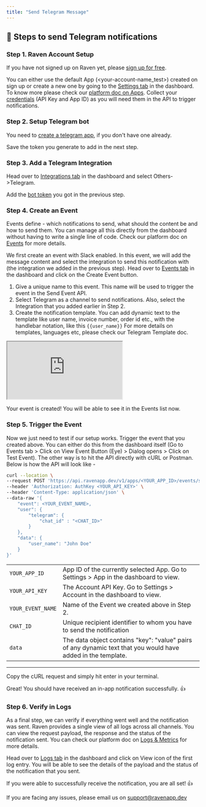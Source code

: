 ```yaml
---
title: "Send Telegram Message"
---
```


## 💬 Steps to send Telegram notifications

### Step 1. Raven Account Setup

If you have not signed up on Raven yet, please
[sign up for free](https://console.ravenapp.dev/get-started).

You can either use the default App (\<your-account-name_test\>) created on sign up
or create a new one by going to the
[Settings tab](https://console.ravenapp.dev/get-started) in the dashboard. To
know more please check our [platform doc on Apps](/platform/apps/apps). Collect
your [credentials](/introduction#credentials) (API Key and App ID) as you will
need them in the API to trigger notifications.

### Step 2. Setup Telegram bot

You need to
[create a telegram app](https://core.telegram.org/bots#creating-a-new-bot), if
you don't have one already.

Save the token you generate to add in the next step.

### Step 3. Add a Telegram Integration

Head over to [Integrations tab](https://console.ravenapp.dev/get-started) in the
dashboard and select Others->Telegram.

Add the [bot token](https://core.telegram.org/bots#creating-a-new-bot) you got
in the previous step.

### Step 4. Create an Event

Events define - which notifications to send, what should the content be and how
to send them. You can manage all this directly from the dashboard without having
to write a single line of code. Check our platform doc on
[Events](/platform/events/events) for more details.

We first create an event with Slack enabled. In this event, we will add the
message content and select the integration to send this notification with (the
integration we added in the previous step). Head over to
[Events tab](https://console.ravenapp.dev/get-started) in the dashboard and
click on the Create Event button.

1. Give a unique name to this event. This name will be used to trigger the event
   in the Send Event API.
2. Select Telegram as a channel to send notifications. Also, select the
   Integration that you added earlier in Step 2.
3. Create the notification template. You can add dynamic text to the template
   like user name, invoice number, order id etc., with the handlebar notation,
   like this `{{user_name}}` For more details on templates, languages etc,
   please check our Telegram Template doc.

<iframe
  class="w-full h-96"
  src="https://www.loom.com/embed/5619a9501eac4dd8a291767ed367d0b0"
></iframe>

Your event is created! You will be able to see it in the Events list now.

### Step 5. Trigger the Event

Now we just need to test if our setup works. Trigger the event that you created
above. You can either do this from the dashboard itself (Go to Events tab >
Click on View Event Button (Eye) > Dialog opens > Click on Test Event). The
other way is to hit the API directly with cURL or Postman. Below is how the API
will look like -

```bash Terminal
curl --location \
--request POST 'https://api.ravenapp.dev/v1/apps/<YOUR_APP_ID>/events/send' \
--header 'Authorization: AuthKey <YOUR_API_KEY>' \
--header 'Content-Type: application/json' \
--data-raw '{
    "event": <YOUR_EVENT_NAME>,
    "user": {
        "telegram": {
            "chat_id" : "<CHAT_ID>"
        }
    },
    "data": {
        "user_name": "John Doe"
    }
}'
```

|                   |                                                                                                              |
| ----------------- | ------------------------------------------------------------------------------------------------------------ |
| `YOUR_APP_ID`     | App ID of the currently selected App. Go to Settings > App in the dashboard to view.                         |
| `YOUR_API_KEY`    | The Account API Key. Go to Settings > Account in the dashboard to view.                                      |
| `YOUR_EVENT_NAME` | Name of the Event we created above in Step 2.                                                                |
| `CHAT_ID`         | Unique recipient identifier to whom you have to send the notification                                        |
| `data`            | The data object contains "key": "value" pairs of any dynamic text that you would have added in the template. |

---

Copy the cURL request and simply hit enter in your terminal.

<Note>
  Great! You should have received an in-app notification successfully. 👍
</Note>

### Step 6. Verify in Logs

As a final step, we can verify if everything went well and the notification was
sent. Raven provides a single view of all logs across all channels. You can view
the request payload, the response and the status of the notification sent. You
can check our platform doc on [Logs & Metrics](/platform/logs-and-metrics) for
more details.

Head over to [Logs tab](https://console.ravenapp.dev/get-started) in the
dashboard and click on View icon of the first log entry. You will be able to see
the details of the payload and the status of the notification that you sent.

<Check>
If you were able to successfully receive the notification, you are all set! 👍

If you are facing any issues, please email us on support@ravenapp.dev

</Check>
